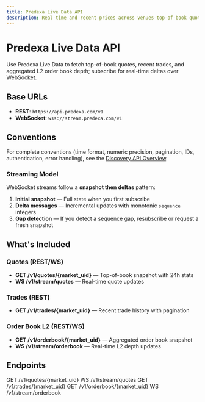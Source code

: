 ```yaml
---
title: Predexa Live Data API
description: Real-time and recent prices across venues—top-of-book quotes, prints, and order book depth with snapshot/delta streaming.
---
```


# Predexa Live Data API

Use Predexa Live Data to fetch top-of-book quotes, recent trades, and aggregated L2 order book depth; subscribe for real-time deltas over WebSocket.

## Base URLs

- **REST**: `https://api.predexa.com/v1`
- **WebSocket**: `wss://stream.predexa.com/v1`

## Conventions

For complete conventions (time format, numeric precision, pagination, IDs, authentication, error handling), see the [Discovery API Overview](/pages/discovery/overview).

### Streaming Model

WebSocket streams follow a **snapshot then deltas** pattern:

1. **Initial snapshot** — Full state when you first subscribe
2. **Delta messages** — Incremental updates with monotonic `sequence` integers
3. **Gap detection** — If you detect a sequence gap, resubscribe or request a fresh snapshot

## What's Included

### Quotes (REST/WS)
- **GET /v1/quotes/{market_uid}** — Top-of-book snapshot with 24h stats
- **WS /v1/stream/quotes** — Real-time quote updates

### Trades (REST)
- **GET /v1/trades/{market_uid}** — Recent trade history with pagination

### Order Book L2 (REST/WS)
- **GET /v1/orderbook/{market_uid}** — Aggregated order book snapshot
- **WS /v1/stream/orderbook** — Real-time L2 depth updates

## Endpoints

<CardGroup cols={2}>
  <Card title="Top-of-Book Quotes" icon="gauge-high" href="/pages/live-data/quotes">
    GET /v1/quotes/{market_uid}
  </Card>
  <Card title="Stream Quotes" icon="tower-broadcast" href="/pages/live-data/stream-quotes">
    WS /v1/stream/quotes
  </Card>
  <Card title="Recent Trades" icon="clock-rotate-left" href="/pages/live-data/trades">
    GET /v1/trades/{market_uid}
  </Card>
  <Card title="Order Book Snapshot" icon="layer-group" href="/pages/live-data/orderbook">
    GET /v1/orderbook/{market_uid}
  </Card>
  <Card title="Stream Order Book" icon="arrows-rotate" href="/pages/live-data/stream-orderbook">
    WS /v1/stream/orderbook
  </Card>
</CardGroup>
